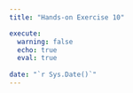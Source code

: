 ```yaml
---
title: "Hands-on Exercise 10"

execute:
  warning: false
  echo: true
  eval: true
  
date: "`r Sys.Date()`"
---
```


